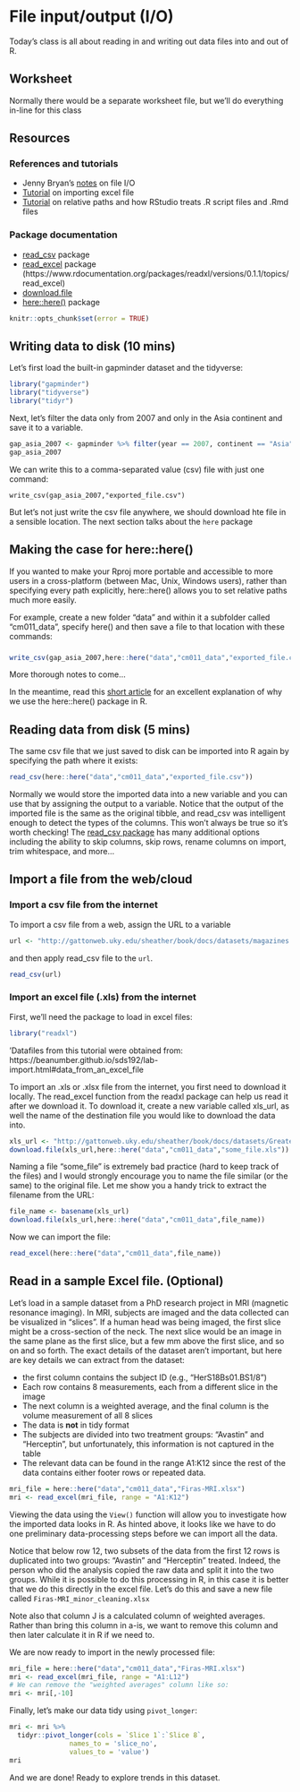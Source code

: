 # File input/output (I/O)

Today's class is all about reading in and writing out data files into and out of R.

## Worksheet

Normally there would be a separate worksheet file, but we'll do everything in-line for this class

## Resources

### References and tutorials

* Jenny Bryan's [notes](https://stat545.com/import-export.html) on file I/O
* [Tutorial](https://beanumber.github.io/sds192/lab-import.html#data_from_an_excel_file) on importing excel file
* [Tutorial](http://jenrichmond.rbind.io/post/how-to-use-the-here-package/) on relative paths and how RStudio treats .R script files and .Rmd files

### Package documentation

* [read_csv](https://readr.tidyverse.org/reference/read_delim.html) package
* [read_excel](https://www.rdocumentation.org/packages/readxl/versions/0.1.1/topics/read_excel) package (https://www.rdocumentation.org/packages/readxl/versions/0.1.1/topics/read_excel)
* [download.file](https://stat.ethz.ch/R-manual/R-devel/library/utils/html/download.file.html)
* [here::here()](https://here.r-lib.org) package

<!---The following chunk allows errors when knitting--->

```r
knitr::opts_chunk$set(error = TRUE)
```

## Writing data to disk (10 mins)

Let's first load the built-in gapminder dataset and the tidyverse:

```r
library("gapminder")
library("tidyverse")
library("tidyr")
```

Next, let's filter the data only from 2007 and only in the Asia continent and save it to a variable.

```r
gap_asia_2007 <- gapminder %>% filter(year == 2007, continent == "Asia")
gap_asia_2007
```

We can write this to a comma-separated value (csv) file with just one command:

```
write_csv(gap_asia_2007,"exported_file.csv")
```
But let's not just write the csv file anywhere, we should download hte file in a sensible location. The next section talks about the `here` package

## Making the case for here::here()

If you wanted to make your Rproj more portable and accessible to more users in a cross-platform (between Mac, Unix, Windows users), rather than specifying every path explicitly, here::here() allows you to set relative paths much more easily.

For example, create a new folder "data" and within it a subfolder called "cm011_data", specify here() and then save a file to that location with these commands:

###
```r
write_csv(gap_asia_2007,here::here("data","cm011_data","exported_file.csv"))
```

More thorough notes to come...

In the meantime, read this [short article](http://jenrichmond.rbind.io/post/how-to-use-the-here-package/) for an excellent explanation of why we use the here::here() package in R.

## Reading data from disk (5 mins)

The same csv file that we just saved to disk can be imported into R again by specifying the path where it exists:

```r
read_csv(here::here("data","cm011_data","exported_file.csv"))
```

Normally we would store the imported data into a new variable and you can use that by assigning the output to a variable. Notice that the output of the imported file is the same as the original tibble, and read_csv was intelligent enough to detect the types of the columns. This won't always be true so it's worth checking! The [read_csv package](https://readr.tidyverse.org/reference/read_delim.html) has many additional options including the ability to skip columns, skip rows, rename columns on import, trim whitespace, and more...

## Import a file from the web/cloud

### Import a csv file from the internet

To import a csv file from a web, assign the URL to a variable
```r
url <- "http://gattonweb.uky.edu/sheather/book/docs/datasets/magazines.csv"
```
and then apply read_csv file to the `url`.

```r
read_csv(url)
```

### Import an excel file (.xls) from the internet

First, we'll need the package to load in excel files:

```r
library("readxl") 
```
'Datafiles from this tutorial were obtained from: https://beanumber.github.io/sds192/lab-import.html#data_from_an_excel_file

To import an .xls or .xlsx file from the internet, you first need to download it locally. The read_excel function from the readxl package can help us read it after we download it. To download it, create a new variable called xls_url, as well the name of the destination file you would like to download the data into. 

```r
xls_url <- "http://gattonweb.uky.edu/sheather/book/docs/datasets/GreatestGivers.xls"
download.file(xls_url,here::here("data","cm011_data","some_file.xls"))
```

Naming a file "some_file" is extremely bad practice (hard to keep track of the files) and I would strongly encourage you to name the file similar (or the same) to the original file. Let me show you a handy trick to extract the filename from the URL:

```r
file_name <- basename(xls_url)
download.file(xls_url,here::here("data","cm011_data",file_name))
```
Now we can import the file:

```r
read_excel(here::here("data","cm011_data",file_name))
```

## Read in a sample Excel file. (Optional)

Let's load in a sample dataset from a PhD research project in MRI (magnetic resonance imaging). In MRI, subjects are imaged and the data collected can be visualized in "slices". If a human head was being imaged, the first slice might be a cross-section of the neck. The next slice would be an image in the same plane as the first slice, but a few mm above the first slice, and so on and so forth. The exact details of the dataset aren't important, but here are key details we can extract from the dataset:

- the first column contains the subject ID (e.g., "HerS18Bs01.BS1/8")
- Each row contains 8 measurements, each from a different slice in the image
- The next column is a weighted average, and the final column is the volume measurement of all 8 slices
- The data is **not** in tidy format
- The subjects are divided into two treatment groups: "Avastin" and "Herceptin", but unfortunately, this information is not captured in the table
- The relevant data can be found in the range A1:K12 since the rest of the data contains either footer rows or repeated data.

```r
mri_file = here::here("data","cm011_data","Firas-MRI.xlsx")
mri <- read_excel(mri_file, range = "A1:K12")
```

Viewing the data using the `View()` function will allow you to investigate how the imported data looks in R. As hinted above, it looks like we have to do one preliminary data-processing steps before we can import all the data.

Notice that below row 12, two subsets of the data from the first 12 rows is duplicated into two groups: "Avastin" and "Herceptin" treated. Indeed, the person who did the analysis copied the raw data and split it into the two groups. While it is possible to do this processing in R, in this case it is better that we do this directly in the excel file. Let's do this and save a new file called `Firas-MRI_minor_cleaning.xlsx`

Note also that column J is a calculated column of weighted averages. Rather than bring this column in a-is, we want to remove this column and then later calculate it in R if we need to. 

We are now ready to import in the newly processed file:

```r
mri_file = here::here("data","cm011_data","Firas-MRI.xlsx")
mri <- read_excel(mri_file, range = "A1:L12")
# We can remove the "weighted averages" column like so:
mri <- mri[,-10]
```

Finally, let's make our data tidy using `pivot_longer`:

```r
mri <- mri %>% 
  tidyr::pivot_longer(cols = `Slice 1`:`Slice 8`,
               names_to = 'slice_no',
               values_to = 'value')
mri
```

And we are done! Ready to explore trends in this dataset.